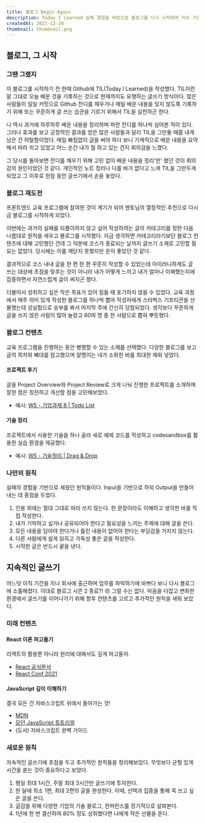 ```yaml
---
title: 블로그 Begin Again
description: Today I Learned 실패 경험을 바탕으로 블로그를 다시 시작하며 지속 가능한 글쓰기를 위해 세운 원칙들을 공유합니다.
createdAt: 2021-12-20
thumbnail: thumbnail.png
---
```


## 블로그, 그 시작

### 그땐 그랬지

이 블로그를 시작하기 전 한때 Github에 TIL(Today I Learned)을 작성했다. TIL이란 말 그대로 오늘 배운 것을 기록하는 것으로 현재까지도 유행하는 글쓰기 방식이다. 많은 사람들이 일일 커밋으로 Github 잔디를 채우거나 매일 배운 내용을 잊지 않도록 기록하기 위해 또는 꾸준하게 글 쓰는 습관을 기르기 위해서 TIL을 실천하곤 한다.

나 역시 과거에 하루하루 배운 내용을 정리하며 파란 잔디를 하나씩 심어본 적이 있다. 그러나 효과를 보고 긍정적인 결과를 얻은 많은 사람들과 달리 TIL을 그만둘 때쯤 내게 남은 건 허탈함이었다. 매일 빠짐없이 글을 써야 하다 보니 기계적으로 배운 내용을 요약해서 따라 치고 있었고 어느 순간 내가 뭘 하고 있는 건지 회의감을 느꼈다.

그 당시를 돌아보면 잔디를 채우기 위해 고민 없이 배운 내용을 정리'만' 했던 것이 회의감의 원인이었던 것 같다. 개인적인 노트 정리나 다를 바가 없다고 느껴 TIL을 그만두게 되었고 그 이후로 한참 동안 글쓰기에서 손을 놓았다.

### 블로그 재도전

프론트엔드 교육 프로그램에 참여한 것이 계기가 되어 멘토님의 열정적인 추천으로 다시금 블로그를 시작하게 되었다.

이번에는 과거의 실패를 되풀이하지 않고 싶어 작성하려는 글의 카테고리를 정한 다음 나름대로 원칙을 세우고 블로그를 시작했다. 지금 생각하면 카테고리라기보단 블로그 컨텐츠에 대해 고민했던 건데 그 덕분에 코스가 종료되는 날까지 글쓰기 소재로 고민할 필요는 없었다. 당시에는 이를 깨닫지 못했지만 운이 좋았던 것 같다.

결과적으로 코스 내내 글을 한 편 한 편 꾸준히 작성할 수 있었는데 아이러니하게도 글 쓰는 대상에 초점을 맞추는 것이 아니라 내가 어떻게 느끼고 내가 얼마나 이해했는지에 집중하면서 자연스럽게 글이 써지곤 했다.

더불어서 성취하고 싶은 작은 목표가 있어 힘들 때 포기하지 않을 수 있었다. 교육 과정에서 매주 의미 있게 작성한 블로그를 하나씩 뽑아 작성자에게 스타벅스 기프티콘을 선물했는데 성실함으로 승부를 봐서 마지막 주에 간신히 당첨되었다. 생각보다 꾸준하게 글을 쓰지 않은 사람이 많아 놀랐고 60여 명 중 한 사람으로 뽑혀 뿌듯했다.

### 블로그 컨텐츠

교육 프로그램을 진행하는 동안 병행할 수 있는 소재를 선택했다. 다양한 블로그를 보고 글의 목차와 뼈대를 참고했으며 알맹이는 내가 소화한 바를 최대한 채워 넣었다.

#### 프로젝트 후기

글을 Project Overview와 Project Review로 크게 나눠 진행한 프로젝트를 소개하며 잘한 점은 칭찬하고 개선할 점을 고민해보았다.

- 예시: [W5 - 기업과제 8 | Todo List](https://velog.io/@yisu-kim/pre-onboarding-assignment-8)

#### 기술 정리

프로젝트에서 사용한 기술을 하나 골라 새로 예제 코드를 작성하고 codesandbox를 활용한 실습 환경을 제공했다.

- 예시: [W5 - 기술정리 | Drag & Drop](https://velog.io/@yisu-kim/drag-and-drop)

### 나만의 원칙

실패의 경험을 기반으로 세웠던 원칙들이다. Input을 기반으로 하되 Output을 만들어 내는 데 중점을 두었다.

1. 인용 외에는 절대 그대로 따라 쓰지 않는다. 한 문장이라도 이해하고 생각한 바를 직접 작성한다.
2. 내가 기억하고 싶거나 공유되어야 한다고 필요성을 느끼는 주제에 대해 글을 쓴다.
3. 모든 내용을 담아야 한다거나 틀린 내용이 없어야 한다는 부담감을 가지지 않는다.
4. 다른 사람에게 쉽게 읽히고 가독성 좋은 글을 작성한다.
5. 시작한 글은 반드시 끝을 낸다.

## 지속적인 글쓰기

어느덧 이직 기간을 지나 회사에 출근하며 업무를 파악하기에 바쁘다 보니 다시 블로그에 소홀해졌다. 이대로 블로그 시즌 2 종료?! 😠 그럴 수는 없다. 마음을 다잡고 변화한 환경에서 글쓰기를 이어나가기 위해 향후 컨텐츠를 고르고 추가적인 원칙을 세워 보았다.

### 미래 컨텐츠

#### React 이론 파고들기

리액트의 활용뿐 아니라 원리에 대해서도 깊게 파고들자.

- [React 공식문서](https://reactjs.org/)
- [React Conf 2021](https://www.youtube.com/watch?v=FZ0cG47msEk&list=PLNG_1j3cPCaZZ7etkzWA7JfdmKWT0pMsa)

#### JavaScript 깊이 이해하기

결국 모든 건 자바스크립트 위에서 돌아가는 것!

- [MDN](https://developer.mozilla.org/ko/docs/Web/JavaScript)
- [모던 JavaScript 튜토리얼](https://ko.javascript.info/)
- (도서) 자바스크립트 완벽 가이드

### 새로운 원칙

지속적인 글쓰기에 초점을 두고 추가적인 원칙들을 정리해보았다. 무엇보다 균형 있게 시간을 쏟는 것이 중요하다고 보았다.

1. 평일 최대 1시간, 주말 최대 3시간만 글쓰기에 투자한다.
2. 한 달에 최소 1편, 최대 2편의 글을 완성한다. 이때, 선택과 집중을 통해 꼭 쓰고 싶은 글을 쓴다.
3. 글감을 위해 다양한 기업의 기술 블로그, 컨퍼런스를 정기적으로 살펴본다.
4. 1년에 한 번 결산하여 80% 정도 성취했다면 나에게 작은 선물을 준다.
